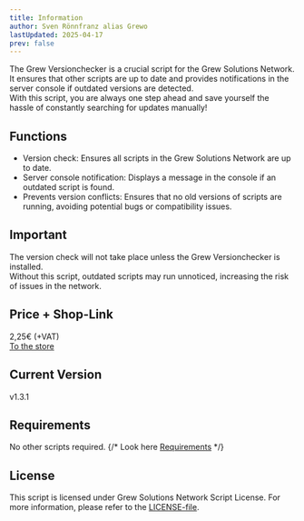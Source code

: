 ```yaml
---
title: Information
author: Sven Rönnfranz alias Grewo
lastUpdated: 2025-04-17
prev: false
---
```


The Grew Versionchecker is a crucial script for the Grew Solutions Network.<br/>
It ensures that other scripts are up to date and provides notifications in the server console if outdated versions are detected.<br/>
With this script, you are always one step ahead and save yourself the hassle of constantly searching for updates manually!

## Functions
* Version check: Ensures all scripts in the Grew Solutions Network are up to date.
* Server console notification: Displays a message in the console if an outdated script is found.
* Prevents version conflicts: Ensures that no old versions of scripts are running, avoiding potential bugs or compatibility issues.

## Important
The version check will not take place unless the Grew Versionchecker is installed.<br/>
Without this script, outdated scripts may run unnoticed, increasing the risk of issues in the network.

## Price + Shop-Link
2,25€ (+VAT)<br/>
<a href="https://store.grew-solutions.de/package/6484290" target="_blank">To the store</a>

## Current Version 
v1.3.1

## Requirements
No other scripts required.
{/* Look here [Requirements](/grew_versionchecker/required) */}

## License
This script is licensed under Grew Solutions Network Script License. For more information, please refer to the [LICENSE-file](/grew_versionchecker/license).
